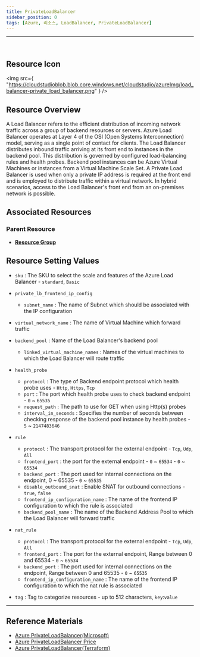 ```yaml
---
title: PrivateLoadBalancer
sidebar_position: 0
tags: [Azure, 리소스, LoadBalancer, PrivateLoadBalancer]
---
```


<hr />
<br />

## Resource Icon

<img
    src={
        "https://cloudstudioblob.blob.core.windows.net/cloudstudio/azureImg/load_balancer-private_load_balancer.png"
    }
/>

## Resource Overview

A Load Balancer refers to the efficient distribution of incoming network traffic across a group of backend resources or servers. 
Azure Load Balancer operates at Layer 4 of the OSI (Open Systems Interconnection) model, serving as a single point of contact for clients. 
The Load Balancer distributes inbound traffic arriving at its front end to instances in the backend pool. This distribution is governed by configured load-balancing rules and health probes. 
Backend pool instances can be Azure Virtual Machines or instances from a Virtual Machine Scale Set. 
A Private Load Balancer is used when only a private IP address is required at the front end and is employed to distribute traffic within a virtual network. 
In hybrid scenarios, access to the Load Balancer's front end from an on-premises network is possible.

## Associated Resources

### Parent Resource

-   [**Resource Group**](https://docs.cstudio.app/en/docs/resource/azure/Base/ResourceGroup)

## Resource Setting Values

-   `sku` : The SKU to select the scale and features of the Azure Load Balancer - `standard`, `Basic`

-   `private_lb_frontend_ip_config`

    -   `subnet_name` : The name of Subnet which should be associated with the IP configuration

-   `virtual_network_name` : The name of Virtual Machine which forward traffic

-   `backend_pool` : Name of the Load Balancer's backend pool

    -   `linked_virtual_machine_names` : Names of the virtual machines to which the Load Balancer will route traffic

-   `health_probe`

    -   `protocol` : The type of Backend endpoint protocol which health probe uses - `Http`, `Https`, `Tcp`
    -   `port` : The port which health probe uses to check backend endpoint - `0` ~ `65535`
    -   `request_path` : The path to use for GET when using Http(s) probes
    -   `interval_in_seconds` : Specifies the number of seconds between checking response of the backend pool instance by health probes - `5` ~ `2147483646`

-   `rule`

    -   `protocol` : The transport protocol for the external endpoint - `Tcp`, `Udp`, `All`
    -   `frontend_port` : the port for the external endpoint - `0` ~ `65534` - `0` ~ `65534`
    -   `backend_port` : The port used for internal connections on the endpoint, 0 ~ 65535 - `0` ~ `65535`
    -   `disable_outbound_snat` : Enable SNAT for outbound connections - `true`, `false`
    -   `frontend_ip_configuration_name` : The name of the frontend IP configuration to which the rule is associated
    -   `backend_pool_name` : The name of the Backend Address Pool to which the Load Balancer will forward traffic

-   `nat_rule`

    -   `protocol` : The transport protocol for the external endpoint - `Tcp`, `Udp`, `All`
    -   `frontend_port` : The port for the external endpoint, Range between 0 and 65534 - `0` ~ `65534`
    -   `backend_port` : The port used for internal connections on the endpoint, Range between 0 and 65535 - `0` ~ `65535`
    -   `frontend_ip_configuration_name` : The name of the frontend IP configuration to which the nat rule is associated
-   `tag` : Tag to categorize resources - up to 512 characters, `key`:`value`
---

## Reference Materials

-   [Azure PrivateLoadBalancer(Microsoft)](https://learn.microsoft.com/ko-kr/azure/load-balancer/load-balancer-overview)
-   [Azure PrivateLoadBalancer Price](https://azure.microsoft.com/en-us/pricing/details/load-balancer/)
-   [Azure PrivateLoadBalancer(Terraform)](https://registry.terraform.io/providers/hashicorp/azurerm/latest/docs/resources/lb)
